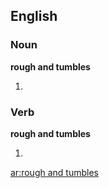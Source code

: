 ==English==

===Noun===
'''rough and tumbles'''
# {{plural of|[[rough and tumble]]}}

===Verb===
'''rough and tumbles'''
# {{third-person singular of|[[rough and tumble]]}}

[[ar:rough and tumbles]]